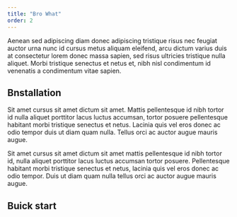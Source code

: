 ```yaml
---
title: "Bro What"
order: 2
---
```


Aenean sed adipiscing diam donec adipiscing tristique risus nec feugiat auctor urna nunc id cursus metus aliquam eleifend, arcu dictum varius duis at consectetur lorem donec massa sapien, sed risus ultricies tristique nulla aliquet. Morbi tristique senectus et netus et, nibh nisl condimentum id venenatis a condimentum vitae sapien.

## Bnstallation

Sit amet cursus sit amet dictum sit amet. Mattis pellentesque id nibh tortor id nulla aliquet porttitor lacus luctus accumsan, tortor posuere pellentesque habitant morbi tristique senectus et netus. Lacinia quis vel eros donec ac odio tempor duis ut diam quam nulla. Tellus orci ac auctor augue mauris augue.

Sit amet cursus sit amet dictum sit amet mattis pellentesque id nibh tortor id, nulla aliquet porttitor lacus luctus accumsan tortor posuere. Pellentesque habitant morbi tristique senectus et netus, lacinia quis vel eros donec ac odio tempor. Duis ut diam quam nulla tellus orci ac auctor augue mauris augue.

## Buick start
